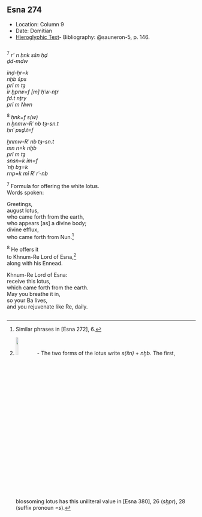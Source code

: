 ## Esna 274 {-}  
  
<style>  
  
  .col2 {  
    columns: 2 320px;         /* number of columns and width in pixels*/  
    -webkit-columns: 2 320px; /* chrome, safari */  
    -moz-columns: 2 320px;    /* firefox */  
    -webkit-column-break-inside: avoid;  
    -page-break-inside: avoid;  
    -break-inside: avoid;  
  }  
  
</style>  

- Location: Column 9
- Date: Domitian 
- [Hieroglyphic Text](https://www.ifao.egnet.net/uploads/publications/enligne/Temples-Esna003.pdf#page=222){target="_blank"}- Bibliography: @sauneron-5, p. 146.

<div class="col2">  

^7^ *r' n ḥnk sšn ḥḏ  *  
*ḏd-mdw  *  
     
*ỉnḏ-ḥr=k  *  
*nḫb šps  *  
*prỉ m tȝ  *  
*ỉr ḫprw=f [m] ḥʿw-nṯr  *  
*fd.t nṯry   *  
*prỉ m Nwn  *  
     
^8^ *ḥnk=f s(w)  *  
*n ẖnmw-Rʿ nb tȝ-sn.t   *  
*ḥnʿ psḏ.t=f   *  
   
*ẖnmw-Rʿ nb tȝ-sn.t  *  
*mn n=k nḫb  *  
*prỉ m tȝ  *  
*snsn=k ỉm=f  *  
*ʿnḫ bȝ=k  *  
*rnp=k mỉ Rʿ rʿ-nb  *  
   
^7^ Formula for offering the white lotus.  
Words spoken:  
  
Greetings,  
august lotus,  
who came forth from the earth,  
who appears [as] a divine body;  
divine efflux,  
who came forth from Nun.[^fn-274-0]  
  
^8^ He offers it  
to Khnum-Re Lord of Esna,[^fn-274-1]  
along with his Ennead.  
  
Khnum-Re Lord of Esna:  
receive this lotus,  
which came forth from the earth.  
May you breathe it in,  
so your Ba lives,  
and you rejuvenate like Re, daily.  
  
</div>

[^fn-274-0]: Similar phrases in [Esna 272], 6.
[^fn-274-1]: ![](./images/274_8_1.png){width=11%} - The two forms of the lotus write *s(šn)* + *nḫb*. The first, blossoming lotus has this uniliteral value in [Esna 380], 26 (*sḫpr*), 28 (suffix pronoun *=s*).